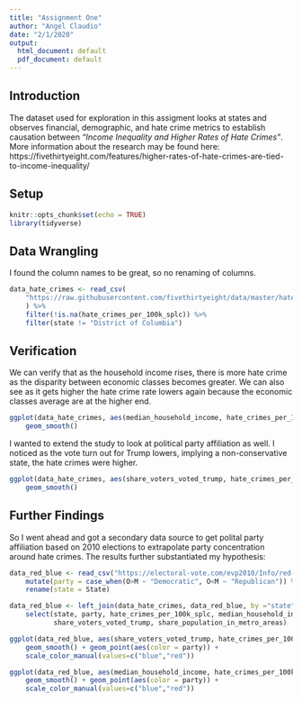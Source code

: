 ```yaml
---
title: "Assignment One"
author: "Angel Claudio"
date: "2/1/2020"
output:
  html_document: default
  pdf_document: default
---
```


## Introduction
The dataset used for exploration in this assigment looks at states and observes 
financial, demographic, and hate crime metrics to establish causation between 
*_"Income Inequality and Higher Rates of Hate Crimes"_*. More information about
the research may be found here:
https://fivethirtyeight.com/features/higher-rates-of-hate-crimes-are-tied-to-income-inequality/


## Setup
```r
knitr::opts_chunk$set(echo = TRUE)
library(tidyverse)

```

## Data Wrangling
I found the column names to be great, so no renaming of columns.

```r
data_hate_crimes <- read_csv(
    "https://raw.githubusercontent.com/fivethirtyeight/data/master/hate-crimes/hate_crimes.csv"
    ) %>%
    filter(!is.na(hate_crimes_per_100k_splc)) %>%
    filter(state != "District of Columbia")

```

## Verification
We can verify that as the household income rises, there is more hate crime as the disparity
between economic classes becomes greater. We can also see as it gets higher the
hate crime rate lowers again because the economic classes average are at the higher
end.

```r

ggplot(data_hate_crimes, aes(median_household_income, hate_crimes_per_100k_splc)) +
    geom_smooth()

```

I wanted to extend the study to look at political party affiliation as well. 
I noticed as the vote turn out for Trump lowers, implying a non-conservative state,
the hate crimes were higher.
```r
ggplot(data_hate_crimes, aes(share_voters_voted_trump, hate_crimes_per_100k_splc)) +
    geom_smooth()
```


## Further Findings
So I went ahead and got a secondary data source to get polital party affiliation
based on 2010 elections to extrapolate party concentration around
hate crimes. The results further substantiated my hypothesis:
```r
data_red_blue <- read_csv("https://electoral-vote.com/evp2010/Info/red-blue.csv") %>%
    mutate(party = case_when(O>M ~ "Democratic", O<M ~ "Republican")) %>%
    rename(state = State)

data_red_blue <- left_join(data_hate_crimes, data_red_blue, by ="state") %>%
    select(state, party, hate_crimes_per_100k_splc, median_household_income, 
           share_voters_voted_trump, share_population_in_metro_areas)

ggplot(data_red_blue, aes(share_voters_voted_trump, hate_crimes_per_100k_splc)) +
    geom_smooth() + geom_point(aes(color = party)) +
    scale_color_manual(values=c("blue","red"))

ggplot(data_red_blue, aes(median_household_income, hate_crimes_per_100k_splc)) +
    geom_smooth() + geom_point(aes(color = party)) +
    scale_color_manual(values=c("blue","red"))
```



